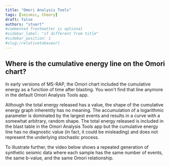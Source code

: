 ```yaml
---
title: "Omori Analysis Tools"
tags: [seismic, theory]
draft: false
authors: "stuart"
#commented frontmatter is optional
#sidebar_label: "if different from title"
#sidebar_position: 1
#slug:/relativetobaseurl
---
```



## Where is the cumulative energy line on the Omori chart?

In early versions of MS-RAP, the Omori chart included the cumulative energy as a function of time after blasting. You won't find that line anymore in the default Omori Analysis Tools app.

Although the total energy released has a value, the shape of the cumulative energy graph inherently has no meaning. The accumulation of a logarithmic parameter is dominated by the largest events and results in a curve with a somewhat arbitrary, random shape. The total energy released is included in the blast table in the Omori Analysis Tools app but the cumulative energy line has no diagnostic value (in fact, it could be misleading) and does not represent the underlying stochastic process.

To illustrate further, the video below shows a repeated generation of synthetic seismic data where each sample has the same number of events, the same b-value, and the same Omori relationship.

<ReactPlayer controls src="https://vimeo.com/974722967/d4d9e83bac" />
